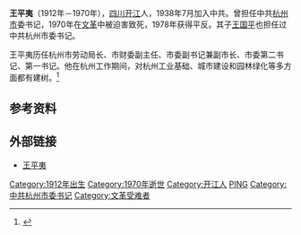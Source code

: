 '''王平夷'''（1912年－1970年），[[四川|四川]][[开江|开江]]人，1938年7月加入中共。曾担任中共[[杭州市|杭州市]]委书记，1970年在[[文革|文革]]中被迫害致死，1978年获得平反。其子[[王国平|王国平]]也担任过中共杭州市委书记。

王平夷历任杭州市劳动局长、市财委副主任、市委副书记兼副市长、市委第二书记、第一书记。他在杭州工作期间，对杭州工业基础、城市建设和园林绿化等多方面都有建树。<ref >{{cite web|url=http://www.waheaven.com/memorial/intro/173721902.html | language= | title=生平简介 |publisher=王平夷纪念馆 |date= |accessdate=2015-8 }}</ref>

== 参考资料 ==
{{reflist}}

== 外部链接 ==
*[http://www.dazhou.gov.cn/ZJDZ/DZMR/2011/08/04/11120191081.html 王平夷] {{Wayback|url=http://www.dazhou.gov.cn/ZJDZ/DZMR/2011/08/04/11120191081.html |date=20120117172840 }}

{{DEFAULTSORT:W王}}
[[Category:1912年出生|Category:1912年出生]]
[[Category:1970年逝世|Category:1970年逝世]]
[[Category:开江人|Category:开江人]]
[[Category:王姓|PING]]
[[Category:中共杭州市委书记|Category:中共杭州市委书记]]
[[Category:文革受难者|Category:文革受难者]]